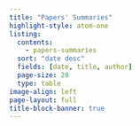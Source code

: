 ```yaml
---
title: "Papers' Summaries"
highlight-style: atom-one
listing:
  contents:
    - papers-summaries
  sort: "date desc"
  fields: [date, title, author]
  page-size: 20
  type: table
image-align: left
page-layout: full
title-block-banner: true
---
```


